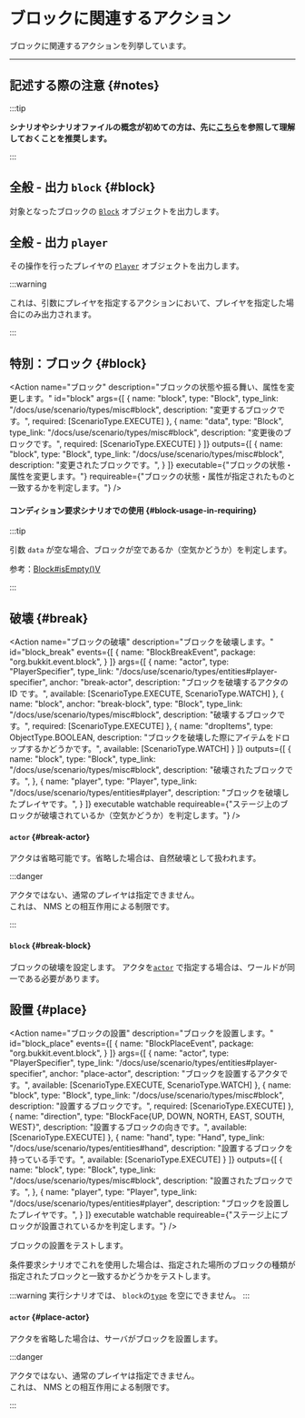 
# ブロックに関連するアクション

ブロックに関連するアクションを列挙しています。

---

## 記述する際の注意 {#notes}

:::tip

**シナリオやシナリオファイルの概念が初めての方は、先に[こちら](/docs/use/scenario)を参照して理解しておくことを推奨します。**

:::

<BelowDocument docId="use/scenario/scenario-file"
               label="シナリオファイルを記述する際の注意"
               anchor="notes"
/>

## 全般 - 出力 `block` {#block}

対象となったブロックの [`Block`](/docs/use/scenario/types/misc#block) オブジェクトを出力します。

## 全般 - 出力 `player`

その操作を行ったプレイヤの [`Player`](/docs/use/scenario/types/entities#player) オブジェクトを出力します。

:::warning

これは、引数にプレイヤを指定するアクションにおいて、プレイヤを指定した場合にのみ出力されます。

:::

## 特別：ブロック {#block}

<Action
  name="ブロック"
  description="ブロックの状態や振る舞い、属性を変更します。"
  id="block"
  args={[
    {
      name: "block",
      type: "Block",
      type_link: "/docs/use/scenario/types/misc#block",
      description: "変更するブロックです。",
      required: [ScenarioType.EXECUTE]
    },
    {
      name: "data",
      type: "Block",
      type_link: "/docs/use/scenario/types/misc#block",
      description: "変更後のブロックです。",
      required: [ScenarioType.EXECUTE]
    }
  ]}
  outputs={[
    {
      name: "block",
      type: "Block",
      type_link: "/docs/use/scenario/types/misc#block",
      description: "変更されたブロックです。",
    }
  ]}
  executable={"ブロックの状態・属性を変更します。"}
  requireable={"ブロックの状態・属性が指定されたものと一致するかを判定します。"}
/>

#### コンディション要求シナリオでの使用 {#block-usage-in-requiring}

:::tip

引数 `data` が空な場合、ブロックが空であるか（空気かどうか）を判定します。

参考：[Block#isEmpty()V](https://jd.papermc.io/paper/1.16/org/bukkit/block/Block.html#isEmpty--)

:::

## 破壊 {#break}

<Action name="ブロックの破壊"
        description="ブロックを破壊します。"
        id="block_break"
        events={[
          {
            name: "BlockBreakEvent",
            package: "org.bukkit.event.block",
          }
        ]}
        args={[
          {
            name: "actor",
            type: "PlayerSpecifier",
            type_link: "/docs/use/scenario/types/entities#player-specifier",
            anchor: "break-actor",
            description: "ブロックを破壊するアクタの ID です。",
            available: [ScenarioType.EXECUTE, ScenarioType.WATCH]
          },
          {
            name: "block",
            anchor: "break-block",
            type: "Block",
            type_link: "/docs/use/scenario/types/misc#block",
            description: "破壊するブロックです。",
            required: [ScenarioType.EXECUTE]
          },
          {
            name: "dropItems",
            type: ObjectType.BOOLEAN,
            description: "ブロックを破壊した際にアイテムをドロップするかどうかです。",
            available: [ScenarioType.WATCH]
          }
        ]}
        outputs={[
          {
            name: "block",
            type: "Block",
            type_link: "/docs/use/scenario/types/misc#block",
            description: "破壊されたブロックです。",
          },
          {
            name: "player",
            type: "Player",
            type_link: "/docs/use/scenario/types/entities#player",
            description: "ブロックを破壊したプレイヤです。",
          }
        ]}
        executable watchable
        requireable={"ステージ上のブロックが破壊されているか（空気かどうか）を判定します。"}
/>

#### `actor` {#break-actor}

アクタは省略可能です。省略した場合は、自然破壊として扱われます。

:::danger

アクタではない、通常のプレイヤは指定できません。  
これは、 NMS との相互作用による制限です。

:::

#### `block` {#break-block}

ブロックの破壊を設定します。
アクタを[`actor`](#break-actor) で指定する場合は、ワールドが同一である必要があります。

## 設置 {#place}

<Action name="ブロックの設置"
        description="ブロックを設置します。"
        id="block_place"
        events={[
          {
            name: "BlockPlaceEvent",
            package: "org.bukkit.event.block",
          }
        ]}
        args={[
          {
            name: "actor",
            type: "PlayerSpecifier",
            type_link: "/docs/use/scenario/types/entities#player-specifier",
            anchor: "place-actor",
            description: "ブロックを設置するアクタです。",
            available: [ScenarioType.EXECUTE, ScenarioType.WATCH]
          },
          {
            name: "block",
            type: "Block",
            type_link: "/docs/use/scenario/types/misc#block",
            description: "設置するブロックです。",
            required: [ScenarioType.EXECUTE]
          },
          {
            name: "direction",
            type: "BlockFace{UP, DOWN, NORTH, EAST, SOUTH, WEST}",
            description: "設置するブロックの向きです。",
            available: [ScenarioType.EXECUTE]
          },
          {
            name: "hand",
            type: "Hand",
            type_link: "/docs/use/scenario/types/entities#hand",
            description: "設置するブロックを持っている手です。",
            available: [ScenarioType.EXECUTE]
          }
        ]}
        outputs={[
          {
            name: "block",
            type: "Block",
            type_link: "/docs/use/scenario/types/misc#block",
            description: "設置されたブロックです。",
          },
          {
            name: "player",
            type: "Player",
            type_link: "/docs/use/scenario/types/entities#player",
            description: "ブロックを設置したプレイヤです。",
          }
        ]}
        executable watchable
        requireable={"ステージ上にブロックが設置されているかを判定します。"}
/>

ブロックの設置をテストします。

条件要求シナリオでこれを使用した場合は、指定された場所のブロックの種類が指定されたブロックと一致するかどうかをテストします。  

:::warning
実行シナリオでは、 `block`の[`type`](/docs/use/scenario/types/misc#block) を空にできません。
:::

#### `actor` {#place-actor}

アクタを省略した場合は、サーバがブロックを設置します。

:::danger

アクタではない、通常のプレイヤは指定できません。  
これは、 NMS との相互作用による制限です。

:::

